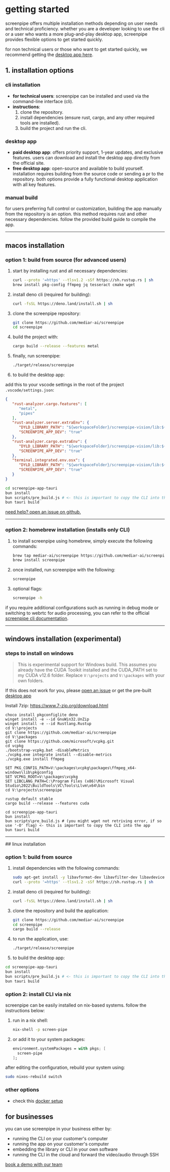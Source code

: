 
# getting started

<MotionDiv>

screenpipe offers multiple installation methods depending on user needs and technical proficiency. whether you are a developer looking to use the cli or a user who wants a more plug-and-play desktop app, screenpipe provides flexible options to get started quickly.

for non technical users or those who want to get started quickly, we recommend getting the [desktop app here](https://screenpi.pe/onboarding).

</MotionDiv>

<MotionDiv delay={0.3}>

## 1. installation options

### cli installation

- **for technical users**: screenpipe can be installed and used via the command-line interface (cli).
- **instructions**:
  1. clone the repository.
  2. install dependencies (ensure rust, cargo, and any other required tools are installed).
  3. build the project and run the cli.

</MotionDiv>

<MotionDiv delay={0.5}>

### desktop app

- **paid desktop app**: offers priority support, 1-year updates, and exclusive features. users can download and install the desktop app directly from the official site.
- **free desktop app**: open-source and available to build yourself. installation requires building from the source code or sending a pr to the repository. both options provide a fully functional desktop application with all key features.

</MotionDiv>

<MotionDiv delay={0.7}>

### manual build

for users preferring full control or customization, building the app manually from the repository is an option. this method requires rust and other necessary dependencies. follow the provided build guide to compile the app.

</MotionDiv>

---

## macos installation

<MotionDiv delay={1.2}>

### **option 1: build from source (for advanced users)**

1. start by installing rust and all necessary dependencies:
   ```bash
   curl --proto '=https' --tlsv1.2 -sSf https://sh.rustup.rs | sh
   brew install pkg-config ffmpeg jq tesseract cmake wget
   ```

2. install deno cli (required for building):
   ```bash
   curl -fsSL https://deno.land/install.sh | sh
   ```

3. clone the screenpipe repository:
   ```bash
   git clone https://github.com/mediar-ai/screenpipe
   cd screenpipe
   ```

4. build the project with:
   ```bash
   cargo build --release --features metal
   ```

5. finally, run screenpipe:
   ```bash
   ./target/release/screenpipe
   ```

6. to build the desktop app:

add this to your vscode settings in the root of the project `.vscode/settings.json`:

```json
{
   "rust-analyzer.cargo.features": [
      "metal",
      "pipes"
   ],
   "rust-analyzer.server.extraEnv": {
      "DYLD_LIBRARY_PATH": "${workspaceFolder}/screenpipe-vision/lib:${env:DYLD_LIBRARY_PATH}",
      "SCREENPIPE_APP_DEV": "true"
   },
   "rust-analyzer.cargo.extraEnv": {
      "DYLD_LIBRARY_PATH": "${workspaceFolder}/screenpipe-vision/lib:${env:DYLD_LIBRARY_PATH}",
      "SCREENPIPE_APP_DEV": "true"
   },
   "terminal.integrated.env.osx": {
      "DYLD_LIBRARY_PATH": "${workspaceFolder}/screenpipe-vision/lib:${env:DYLD_LIBRARY_PATH}",
      "SCREENPIPE_APP_DEV": "true"
   }
}
```

```bash
cd screenpipe-app-tauri
bun install
bun scripts/pre_build.js # <- this is important to copy the CLI into the app
bun tauri build
```

[need help? open an issue on github.](https://github.com/mediar-ai/screenpipe/issues/new)


---

### **option 2: homebrew installation (installs only CLI)**

1. to install screenpipe using homebrew, simply execute the following commands:
   ```bash
   brew tap mediar-ai/screenpipe https://github.com/mediar-ai/screenpipe.git
   brew install screenpipe
   ```

2. once installed, run screenpipe with the following:
   ```bash
   screenpipe
   ```

3. optional flags:
   ```bash
   screenpipe -h
   ```

if you require additional configurations such as running in debug mode or switching to webrtc for audio processing, you can refer to the official [screenpipe cli documentation](https://github.com/mediar-ai/screenpipe).

</MotionDiv>

---

## windows installation (experimental)

<MotionDiv delay={1.7}>

### **steps to install on windows**

> This is experimental support for Windows build. This assumes you already have the CUDA Toolkit installed and the CUDA_PATH set to my CUDA v12.6 folder.
> Replace `V:\projects` and `V:\packages` with your own folders.

If this does not work for you, please [open an issue](https://github.com/mediar-ai/screenpipe/issues/new?assignees=&labels=dislike&template=dislike.yml&title=windows+install+screenpipe+didnt+work) or get the pre-built [desktop app](https://screenpi.pe)

Install 7zip: https://www.7-zip.org/download.html

```batch
choco install pkgconfiglite deno
winget install -e --id GnuWin32.UnZip
winget install -e --id Rustlang.Rustup
cd V:\projects
git clone https://github.com/mediar-ai/screenpipe
cd V:\packages
git clone https://github.com/microsoft/vcpkg.git
cd vcpkg
./bootstrap-vcpkg.bat -disableMetrics
./vcpkg.exe integrate install --disable-metrics
./vcpkg.exe install ffmpeg

SET PKG_CONFIG_PATH=V:\packages\vcpkg\packages\ffmpeg_x64-windows\lib\pkgconfig
SET VCPKG_ROOT=V:\packages\vcpkg
SET LIBCLANG_PATH=C:\Program Files (x86)\Microsoft Visual Studio\2022\BuildTools\VC\Tools\Llvm\x64\bin
cd V:\projects\screenpipe

rustup default stable
cargo build --release --features cuda

cd screenpipe-app-tauri
bun install
bun scripts\pre_build.js # (you might wget not retriving error, if so use '-O' flag) <- this is important to copy the CLI into the app
bun tauri build
```

</MotionDiv>

---
<MotionDiv delay={2.0}>
## linux installation

### **option 1: build from source**

1. install dependencies with the following commands:
   ```bash
   sudo apt-get install -y libavformat-dev libavfilter-dev libavdevice-dev ffmpeg tesseract-ocr libtesseract-dev
   curl --proto '=https' --tlsv1.2 -sSf https://sh.rustup.rs | sh
   ```

2. install deno cli (required for building):
   ```bash
   curl -fsSL https://deno.land/install.sh | sh
   ```

3. clone the repository and build the application:
   ```bash
   git clone https://github.com/mediar-ai/screenpipe
   cd screenpipe
   cargo build --release
   ```

4. to run the application, use:
   ```bash
   ./target/release/screenpipe
   ```

5. to build the desktop app:

```bash
cd screenpipe-app-tauri
bun install
bun scripts/pre_build.js # <- this is important to copy the CLI into the app
bun tauri build 
```

</MotionDiv>

<MotionDiv delay={2.3}>

### **option 2: install CLI via nix**

screenpipe can be easily installed on nix-based systems. follow the instructions below:

1. run in a nix shell:
   ```bash
   nix-shell -p screen-pipe
   ```

2. or add it to your system packages:
   ```nix
   environment.systemPackages = with pkgs; [
     screen-pipe
   ];
   ```

after editing the configuration, rebuild your system using:
   ```bash
   sudo nixos-rebuild switch
   ```

</MotionDiv>

### other options 

- check this [docker setup](https://github.com/sabrehagen/desktop-environment/blob/d273442143260b414c581d7a53be0618ca822bc0/docker/Dockerfile#L409-L421)

## for businesses 

you can use screenpipe in your business either by:
- running the CLI on your customer's computer
- running the app on your customer's computer
- embedding the library or CLI in your own software
- running the CLI in the cloud and forward the video/audio through SSH

[book a demo with our team](https://cal.com/louis030195/screenpipe-for-businesses)

